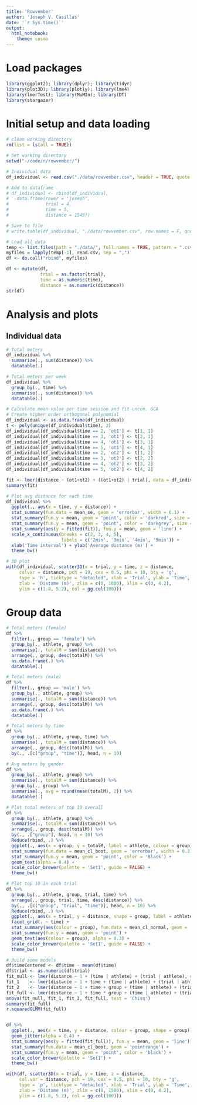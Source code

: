 ```yaml
---
title: 'Rowvember'
author: 'Joseph V. Casillas'
date: '`r Sys.time()`'
output: 
  html_notebook: 
    theme: cosmo
---
```



# Load packages 


```r
library(ggplot2); library(dplyr); library(tidyr) 
library(plot3D); library(plotly); library(lme4)
library(lmerTest); library(MuMIn); library(DT)
library(stargazer)
```


# Initial setup and data loading


```r
# clean working directory
rm(list = ls(all = TRUE))

# Set working directory
setwd("~/code/r/rowvember/")
```

```r
# Individual data
df_individual <- read.csv("./data/rowvember.csv", header = TRUE, quote = "")

# Add to dataframe
# df_individual <- rbind(df_individual, 
#   data.frame(rower = 'joseph', 
#              trial = 4, 
#              time = 5, 
#              distance = 1549))

# Save to file
# write.table(df_individual, "./data/rowvember.csv", row.names = F, quote = F, sep = ",")

# Load all data
temp <- list.files(path = "./data/", full.names = TRUE, pattern = ".csv")
myfiles = lapply(temp[-1], read.csv, sep = ",")
df <- do.call("rbind", myfiles)

df <- mutate(df, 
             trial = as.factor(trial), 
             time = as.numeric(time), 
             distance = as.numeric(distance))
str(df)
```



# Analysis and plots

## Individual data


```r
# Total meters
df_individual %>%
  summarize(., sum(distance)) %>%
  datatable(.)
```

```r
# Total meters per week 
df_individual %>%
  group_by(., time) %>%
  summarise(., sum(distance)) %>% 
  datatable(.)
```

```r
# Calculate mean value per time session and fit uncon. GCA 
# Create higher order orthogonal polynomial
df_individual <- as.data.frame(df_individual)
t <- poly(unique(df_individual$time), 2)
df_individual[df_individual$time == 2, 'ot1'] <- t[1, 1]
df_individual[df_individual$time == 3, 'ot1'] <- t[2, 1]
df_individual[df_individual$time == 4, 'ot1'] <- t[3, 1]
df_individual[df_individual$time == 5, 'ot1'] <- t[4, 1]
df_individual[df_individual$time == 2, 'ot2'] <- t[1, 2]
df_individual[df_individual$time == 3, 'ot2'] <- t[2, 2]
df_individual[df_individual$time == 4, 'ot2'] <- t[3, 2]
df_individual[df_individual$time == 5, 'ot2'] <- t[4, 2]

fit <- lmer(distance ~ (ot1+ot2) + ((ot1+ot2) | trial), data = df_individual, REML = FALSE)
summary(fit)
```

```r
# Plot avg distance for each time 
df_individual %>%
  ggplot(., aes(x = time, y = distance)) + 
  stat_summary(fun.data = mean_se, geom = 'errorbar', width = 0.1) + 
  stat_summary(fun.y = mean, geom = 'point', color = 'darkred', size = 2) + 
  stat_summary(fun.y = mean, geom = 'point', color = 'darkgrey', size = 1.25) + 
  stat_summary(aes(y = fitted(fit)), fun.y = mean, geom = 'line') + 
  scale_x_continuous(breaks = c(2, 3, 4, 5), 
                     labels = c('2min', '3min', '4min', '5min')) +
  xlab('Time interval') + ylab('Average distance (m)') + 
  theme_bw()
```


```r
# 3D plot 
with(df_individual, scatter3D(x = trial, y = time, z = distance, 
     colvar = distance, pch = 19, cex = 0.5, phi = 10, bty = 'g', 
     type = 'h', ticktype = "detailed", xlab = 'Trial', ylab = 'Time', 
     zlab = 'Distame (m)', zlim = c(0, 1800), xlim = c(0, 4.2), 
     ylim = c(1.8, 5.2), col = gg.col(100)))
```









# Group data

```r
# Total meters (female)
df %>%
  filter(., group == 'female') %>%
  group_by(., athlete, group) %>%
  summarise(., totalM = sum(distance)) %>%
  arrange(., group, desc(totalM)) %>%
  as.data.frame(.) %>%
  datatable(.)
```

```r
# Total meters (male)
df %>%
  filter(., group == 'male') %>%
  group_by(., athlete, group) %>%
  summarise(., totalM = sum(distance)) %>%
  arrange(., group, desc(totalM)) %>%
  as.data.frame(.) %>%
  datatable(.)
```

```r
# Total meters by time
df %>%
  group_by(., athlete, group, time) %>%
  summarise(., totalM = sum(distance)) %>%
  arrange(., group, desc(totalM)) %>%
  by(., .[c("group", "time")], head, n = 10)
```
  
```r
# Avg meters by gender 
df %>%
  group_by(., athlete, group) %>%
  summarise(., totalM = sum(distance)) %>%
  group_by(., group) %>%
  summarise(., avg = round(mean(totalM), 2)) %>%
  datatable(.)
```

```r
# Plot total meters of top 10 overall
df %>%
  group_by(., athlete, group) %>%
  summarise(., totalM = sum(distance)) %>%
  arrange(., group, desc(totalM)) %>%
  by(., .["group"], head, n = 10) %>%
  Reduce(rbind, .) %>%
  ggplot(., aes(x = group, y = totalM, label = athlete, colour = group)) + 
  stat_summary(fun.data = mean_cl_boot, geom = 'errorbar', width = 0.2) + 
  stat_summary(fun.y = mean, geom = 'point', color = 'Black') + 
  geom_text(alpha = 0.4) + 
  scale_color_brewer(palette = 'Set1', guide = FALSE) + 
  theme_bw()
```

```r
# Plot top 10 in each trial 
df %>%
  group_by(., athlete, group, trial, time) %>%
  arrange(., group, trial, time, desc(distance)) %>%
  by(., .[c("group", "trial", "time")], head, n = 10) %>%
  Reduce(rbind, .) %>%
  ggplot(., aes(x = trial, y = distance, shape = group, label = athlete)) + 
  facet_grid(. ~ time) + 
  stat_summary(aes(colour = group), fun.data = mean_cl_normal, geom = 'errorbar', width = 0.2) + 
  stat_summary(fun.y = mean, geom = 'point') + 
  geom_text(aes(colour = group), alpha = 0.3) + 
  scale_color_brewer(palette = 'Set1', guide = FALSE) + 
  theme_bw()
```

```r
# Build some models 
df$timeCentered <- df$time - mean(df$time)
df$trial <- as.numeric(df$trial)
fit_null <- lmer(distance ~ 1 + (time | athlete) + (trial | athlete), data = df, REML = FALSE)
fit_1    <- lmer(distance ~ 1 + time + (time | athlete) + (trial | athlete), data = df, REML = FALSE)
fit_2    <- lmer(distance ~ 1 + time + group + (time | athlete) + (trial | athlete), data = df, REML = FALSE)
fit_full <- lmer(distance ~ 1 + time * group + (time | athlete) + (trial | athlete), data = df, REML = FALSE)
anova(fit_null, fit_1, fit_2, fit_full, test = 'Chisq')
summary(fit_full)
r.squaredGLMM(fit_full)


df %>%
  ggplot(., aes(x = time, y = distance, colour = group, shape = group)) + 
  geom_jitter(alpha = 0.4) + 
  stat_summary(aes(y = fitted(fit_full)), fun.y = mean, geom = 'line') + 
  stat_summary(fun.data = mean_cl_boot, geom = 'pointrange') +
  stat_summary(fun.y = mean, geom = 'point', color = 'black') + 
  scale_color_brewer(palette = 'Set1') + 
  theme_bw()
```

```r
with(df, scatter3D(x = trial, y = time, z = distance, 
     col.var = distance, pch = 19, cex = 0.5, phi = 10, bty = 'g', 
     type = 'p', ticktype = "detailed", xlab = 'Trial', ylab = 'Time', 
     zlab = 'Distame (m)', zlim = c(0, 1500), xlim = c(0, 4.2), 
     ylim = c(1.8, 5.2), col = gg.col(100)))
```





